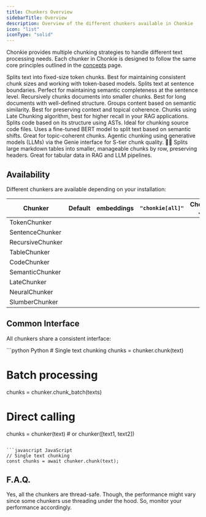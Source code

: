 ```yaml
---
title: Chunkers Overview
sidebarTitle: Overview
description: Overview of the different chunkers available in Chonkie
icon: "list"
iconType: "solid"
---
```


Chonkie provides multiple chunking strategies to handle different text processing needs. Each chunker in Chonkie is designed to follow the same core principles outlined in the [concepts](/common/concepts) page.

<CardGroup cols={2}>
  <Card title="TokenChunker" icon="scissors" href="/oss/chunkers/token-chunker">
    Splits text into fixed-size token chunks. Best for maintaining consistent
    chunk sizes and working with token-based models.
  </Card>
  <Card
    title="SentenceChunker"
    icon="align-left"
    href="/oss/chunkers/sentence-chunker"
  >
    Splits text at sentence boundaries. Perfect for maintaining semantic
    completeness at the sentence level.
  </Card>
  <Card
    title="RecursiveChunker"
    icon="chart-tree-map"
    href="/oss/chunkers/recursive-chunker"
  >
    Recursively chunks documents into smaller chunks. Best for long documents
    with well-defined structure.
  </Card>
  <Card
    title="SemanticChunker"
    icon="magnet"
    href="/oss/chunkers/semantic-chunker"
  >
    Groups content based on semantic similarity. Best for preserving context and
    topical coherence.
  </Card>
  <Card title="LateChunker" icon="clock" href="/oss/chunkers/late-chunker">
    Chunks using Late Chunking algorithm, best for higher recall in your RAG
    applications.
  </Card>
  <Card title="CodeChunker" icon="laptop" href="/oss/chunkers/code-chunker">
    Splits code based on its structure using ASTs. Ideal for chunking source
    code files.
  </Card>
  <Card title="NeuralChunker" icon="brain" href="/oss/chunkers/neural-chunker">
    Uses a fine-tuned BERT model to split text based on semantic shifts. Great
    for topic-coherent chunks.
  </Card>
  <Card
    title="SlumberChunker"
    icon="wand-magic-sparkles"
    href="/oss/chunkers/slumber-chunker"
  >
    Agentic chunking using generative models (LLMs) via the Genie interface for
    S-tier chunk quality. 🦛🧞
  </Card>
  <Card
    title="TableChunker"
    icon="table-cells"
    href="/oss/chunkers/table-chunker"
  >
    Splits large markdown tables into smaller, manageable chunks by row,
    preserving headers. Great for tabular data in RAG and LLM pipelines.
  </Card>
</CardGroup>

## Availability

Different chunkers are available depending on your installation:

| Chunker          |                        Default                         |                       embeddings                       |                    `"chonkie[all]"`                    |                   Chonkie JS                    |                          API Chunking                           |
| ---------------- | :----------------------------------------------------: | :----------------------------------------------------: | :----------------------------------------------------: | :----------------------------------------------------: | :----------------------------------------------------: |
| TokenChunker     | <Icon icon="check" color="#005c00" iconType="solid" /> | <Icon icon="check" color="#005c00" iconType="solid" /> | <Icon icon="check" color="#005c00" iconType="solid" /> | <Icon icon="check" color="#005c00" iconType="solid" /> | <Icon icon="check" color="#005c00" iconType="solid" /> |
| SentenceChunker  | <Icon icon="check" color="#005c00" iconType="solid" /> | <Icon icon="check" color="#005c00" iconType="solid" /> | <Icon icon="check" color="#005c00" iconType="solid" /> |   <Icon icon="x" color="#ff0000" iconType="solid" />   | <Icon icon="check" color="#005c00" iconType="solid" /> |
| RecursiveChunker | <Icon icon="check" color="#005c00" iconType="solid" /> | <Icon icon="check" color="#005c00" iconType="solid" /> | <Icon icon="check" color="#005c00" iconType="solid" /> | <Icon icon="check" color="#005c00" iconType="solid" /> | <Icon icon="check" color="#005c00" iconType="solid" /> |
| TableChunker     | <Icon icon="check" color="#005c00" iconType="solid" /> | <Icon icon="check" color="#005c00" iconType="solid" /> | <Icon icon="check" color="#005c00" iconType="solid" /> |   <Icon icon="x" color="#ff0000" iconType="solid" />   | <Icon icon="check" color="#005c00" iconType="solid" /> |
| CodeChunker      |   <Icon icon="x" color="#ff0000" iconType="solid" />   | <Icon icon="check" color="#005c00" iconType="solid" /> | <Icon icon="check" color="#005c00" iconType="solid" /> |   <Icon icon="x" color="#ff0000" iconType="solid" />   | <Icon icon="check" color="#005c00" iconType="solid" /> |
| SemanticChunker  |   <Icon icon="x" color="#ff0000" iconType="solid" />   | <Icon icon="check" color="#005c00" iconType="solid" /> | <Icon icon="check" color="#005c00" iconType="solid" /> |   <Icon icon="x" color="#ff0000" iconType="solid" />   | <Icon icon="check" color="#005c00" iconType="solid" /> |
| LateChunker      |   <Icon icon="x" color="#ff0000" iconType="solid" />   | <Icon icon="check" color="#005c00" iconType="solid" /> | <Icon icon="check" color="#005c00" iconType="solid" /> |   <Icon icon="x" color="#ff0000" iconType="solid" />   | <Icon icon="check" color="#005c00" iconType="solid" /> |
| NeuralChunker    |   <Icon icon="x" color="#ff0000" iconType="solid" />   | <Icon icon="check" color="#005c00" iconType="solid" /> | <Icon icon="check" color="#005c00" iconType="solid" /> |   <Icon icon="x" color="#ff0000" iconType="solid" />   | <Icon icon="check" color="#005c00" iconType="solid" /> |
| SlumberChunker   |   <Icon icon="x" color="#ff0000" iconType="solid" />   | <Icon icon="check" color="#005c00" iconType="solid" /> | <Icon icon="check" color="#005c00" iconType="solid" /> |   <Icon icon="x" color="#ff0000" iconType="solid" />   | <Icon icon="check" color="#005c00" iconType="solid" /> |

## Common Interface

All chunkers share a consistent interface:

<CodeGroup>
```python Python
# Single text chunking
chunks = chunker.chunk(text)

# Batch processing
chunks = chunker.chunk_batch(texts)

# Direct calling
chunks = chunker(text)  # or chunker([text1, text2])
```

```javascript JavaScript
// Single text chunking
const chunks = await chunker.chunk(text);
```

</CodeGroup>

## F.A.Q.

<AccordionGroup>
  <Accordion title="Are all the chunkers thread-safe?" icon="reel">
    Yes, all the chunkers are thread-safe. Though, the performance might vary
    since some chunkers use threading under the hood. So, monitor your
    performance accordingly.
  </Accordion>
</AccordionGroup>
